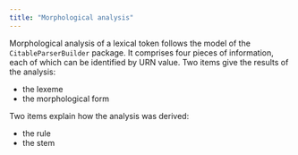 ```yaml
---
title: "Morphological analysis"
---
```


Morphological analysis of a lexical token follows the model of the `CitableParserBuilder` package. It comprises four pieces of information, each of which can be identified by URN value. Two items give the results of the analysis:

- the lexeme
- the morphological form


Two items explain how the analysis was derived:

- the rule 
- the stem

